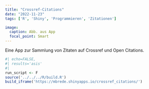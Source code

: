 ```yaml
---
title: "Crossref-Citations"
date: "2022-11-23"
tags: ['R', 'Shiny', 'Programmieren', 'Zitationen']

image:
  caption: Abb. aus App
  focal_point: Smart
---
```


Eine App zur Sammlung von Zitaten auf Crossref und Open Citations.

```r
#| echo=FALSE,
#| results='asis'
#| 
run_script <- F
source('../../../R/build.R')
build_iframe('https://mbrede.shinyapps.io/crossref_citations/')
```

